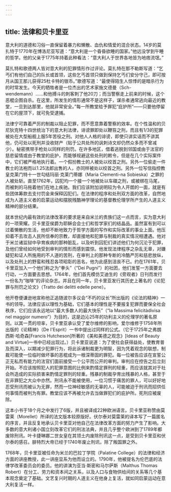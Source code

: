 ```yaml
---
---
---
```

title: 法律和贝卡里亚
---




意大利的道德和习俗一直保留着暴力和懒散、血仇和情爱的混合状态。14岁的莫扎特于1770年在博洛尼亚写道：“意大利是一个昏昏欲睡的国家。”他远没学到午睡的哲学。他的父亲于1775年持着此种看法：“意大利人于世界各地皆为地痞流氓。”

莫扎特和歌德两人皆对意大利的犯罪情形作过评论。莫扎特在那不勒斯写道：“乞丐们有他们自己的队长或首领，这些乞丐首领只做到保持乞丐们安分守己，即可按月从国王那儿获得25杜卡特的银币。”歌德写道：“最使得陌生人惊悸的是暗杀行为的时常发生。今天的牺牲者是一位杰出的艺术家施文德曼（Sch-wendemann）……和他搏斗的刺客刺了他20刀；而当警察走上前来的时候，这个恶棍企图自杀。在这里，所发生的情形通常不是这样子，谋杀者通常逃向最近的教堂，一旦到达那里，他就非常安全。”每一所教堂给予罪犯“庇护所”——只要他停留在它的屋顶下，就可免受逮捕。

法律宁可靠着严厉的制裁以阻止犯罪，而不愿意靠着警察的效率。在个性温和的贝尼狄克特十四世统治下的意大利法律，诽谤罪即处以鞭笞之刑，而且有1/3的犯罪被处在大型船舰上服5年苦役之刑。对他人人格的诽谤，即使只讲实话而不讲其他，仍可处以死刑并没收财产（贴于公共处所的讽刺诗文却仍然众多而不曾减少）。秘密携带手枪处以同样的刑罚。在许多地区，借着逃脱到邻国或由于法官的慈悲留情或由于教堂的庇护，而能够规避这些处刑的敕令，但是在几个实际案件中，它们被严格地执行着。一个假扮教士的人被处以绞首之刑。另外一位偷走一件教士的法袍而以1.25法郎出售的人，亦同样被处以绞首之刑。另外一位写信指控教皇克莱门特十一世勾结玛丽·克莱门蒂娜（Maria Clementi-na Sobieska）之罪的人被处斩。直至1762年，囚犯均一个接一个地被处以车磔之刑，或被绑在马尾，而被刺的马拖着他们在地上疾驰。我们应该附加说明较为令人开朗的一面，就是有些团体筹款去支付罚金来保释囚犯们。在法律的程序和处刑双方面的改革，自然地成为人道主义者的启蒙运动和摆脱残酷神学理论的基督教伦理学所产生的人道主义精神的部分结果。

就本世纪内最有效的法律改革的要求是来自米兰的贵族们这一点而言，实为意大利的一项荣耀。贝卡里亚侯爵为耶稣会会士们和哲学家们的结晶品。虽然富有到可以过着懒散的生活，他却不断地致力于哲学方面的写作和实际改革的事业上面。他压抑着不去攻击人民所信奉的宗教，却直接地和犯罪与制裁的真实情况相遭遇。他对于米兰诸监狱中孕育疾病的那种脏乱，以及听到囚犯们讲述他们为何沉沦于犯罪，及他们曾经如何地受到审判的情形而感到震惊。他发现法律程序之杂乱无章，对嫌疑犯和证人所施用的不人道的苦刑，在审判上的那种专断的冷酷严厉和慈悲放纵，以及处刑上的野蛮和残忍各项昭彰的恶名，他为此感到沮丧不已。约在1761年，贝卡里亚加入一个他们称之为“拳头”（“Dei Pugni”）的社团，他们发誓一方面要去行动，一方面要去思想。1764年，他们首先模仿艾迪生的《旁观者》日刊而发行一份名为“咖啡”的评论杂志。并且在同一年，贝卡里亚发行其历史上著名的《论犯罪与刑罚之论文》（Tratto dei delitti edelle pene）。

他开卷便谦逊地宣称他正追随波尔多议会“不朽的议长”所出版的《论法的精神》一书的领导。法律应该以理性为基础，它们基本的理性是不要报复犯罪而要保全社会秩序，它们应该永远地以“最大多数人的最大快乐”（“Ia Massima felicitàdivisa nel maggior numero”）为目的，这是边沁25年的功利主义的伦理学的著名原则。以其一贯的坦率，贝卡里亚承认受了爱尔维修的影响，爱尔维修于1758年所出版的《论精神》（De I'Esprit）一书中提出过同样的公式。（它于1725年之弗朗西斯·哈奇森[Francis Hutcheson]所著的《美和美德之观念》[Ideas of Beauty and Virtue]一书中已经出现过。）贝卡里亚说道：为了使社会获得益处，使教育普及而深入，以期减少犯罪行为，将此诉诸制裁更为明智，因为凭着观念的联想，制裁可能使一位临时做坏事的恶棍成为一根深蒂固的罪犯。每一位被告应该在宣誓公正无私而有能力的法官们面前接受一个公平而公开的审判。审判应在控告之后立刻开始。不应该按照犯人的犯罪意图的比例来酌情定罪刑的轻重，而应该就其对于社会所造成的实际损害来酌情定罪刑的轻重。残暴的制裁孕育出残暴的人格，甚至于在非罪犯之大众中亦然。刑讯永不能被使用，一位习惯于痛苦的罪人，可以好好地忍受刑讯而被认为无罪，然而一位神经敏感的无辜的人，可能被迫于刑讯而招供任何事情而被判为有罪。教堂应该不再被允许去当做罪犯们的庇护所。死刑应被废除。

这本小书于18个月之中发行了6版，并且被译成22种欧洲语言。贝卡里亚称赞由莫雷莱（Morellet）所译的法文版本较原版好。伏尔泰对莫雷莱的译本写了一篇匿名的序言，并且反复地承认贝卡里亚对他自己在法律改革方面的努力产生了影响。大多数的意大利诸小国立刻改革它们的刑法法典，并且几乎整个欧洲到了1789年都废除刑讯。叶卡捷琳娜二世女皇在其领土内废除刑讯这一点，是受到贝卡里亚和伏尔泰的感召。腓特烈大帝已经于1740年废止刑讯，除了叛国罪之外。

1768年，贝卡里亚被任命为米兰的巴拉丁学院（Palatine College）的法律和经济方面的讲座教授，此一讲座显系为他而设立的。1790年，他被提名为伦巴底的法律学改革委员会的委员。他的讲演为亚当·斯密和马尔萨斯（Malthus Thomas Robert）在分工、劳力和资本间之关系，以及人口与食物供给间的关系等几个基本观念奠定了基础。文艺复兴时期的人道主义在他身上复活，就如同启蒙运动在意大利复活一样。